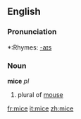 ==English==

===Pronunciation===
*:Rhymes: [[Rhymes:English:-aɪs|-aɪs]]

===Noun===
'''mice''' ''pl''

# plural of [[mouse]]

[[fr:mice]]
[[it:mice]]
[[zh:mice]]
